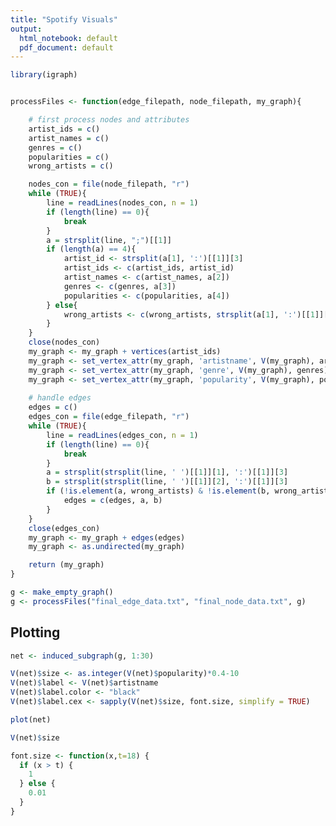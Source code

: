 ```yaml
---
title: "Spotify Visuals"
output:
  html_notebook: default
  pdf_document: default
---
```



```r
library(igraph)


processFiles <- function(edge_filepath, node_filepath, my_graph){

	# first process nodes and attributes
	artist_ids = c()
	artist_names = c()
	genres = c()
	popularities = c()
	wrong_artists = c()

	nodes_con = file(node_filepath, "r")
	while (TRUE){
		line = readLines(nodes_con, n = 1)
		if (length(line) == 0){
			break
		}
		a = strsplit(line, ";")[[1]]
		if (length(a) == 4){
			artist_id <- strsplit(a[1], ':')[[1]][3]
			artist_ids <- c(artist_ids, artist_id)
			artist_names <- c(artist_names, a[2])
			genres <- c(genres, a[3])
			popularities <- c(popularities, a[4])
		} else{
			wrong_artists <- c(wrong_artists, strsplit(a[1], ':')[[1]][3])
		}
	}
	close(nodes_con)
	my_graph <- my_graph + vertices(artist_ids)
	my_graph <- set_vertex_attr(my_graph, 'artistname', V(my_graph), artist_names)
	my_graph <- set_vertex_attr(my_graph, 'genre', V(my_graph), genres)
	my_graph <- set_vertex_attr(my_graph, 'popularity', V(my_graph), popularities)
	
	# handle edges
    edges = c()
    edges_con = file(edge_filepath, "r")
    while (TRUE){
        line = readLines(edges_con, n = 1)
        if (length(line) == 0){
            break
        }
        a = strsplit(strsplit(line, ' ')[[1]][1], ':')[[1]][3]
        b = strsplit(strsplit(line, ' ')[[1]][2], ':')[[1]][3]
		if (!is.element(a, wrong_artists) & !is.element(b, wrong_artists)){
        	edges = c(edges, a, b)
		}
    }
    close(edges_con)
	my_graph <- my_graph + edges(edges)
	my_graph <- as.undirected(my_graph)

    return (my_graph)
}

g <- make_empty_graph()
g <- processFiles("final_edge_data.txt", "final_node_data.txt", g)
```

## Plotting

```r
net <- induced_subgraph(g, 1:30)
```

```r
V(net)$size <- as.integer(V(net)$popularity)*0.4-10
V(net)$label <- V(net)$artistname
V(net)$label.color <- "black"
V(net)$label.cex <- sapply(V(net)$size, font.size, simplify = TRUE)

plot(net)

V(net)$size
```

```r
font.size <- function(x,t=18) {
  if (x > t) {
    1
  } else {
    0.01
  }
}
```

